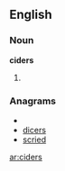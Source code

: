 ==English==
===Noun===
'''ciders'''
# {{plural of|[[cider]]}}

===Anagrams===
* {{alphagram|cdeirs}}
* [[dicers#English|dicers]]
* [[scried#English|scried]]


[[ar:ciders]]